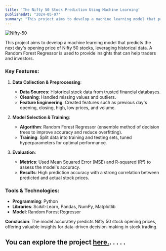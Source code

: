 ```yaml
---
title: 'The Nifty 50 Stock Prediction Using Machine Learning'
publishedAt: "2024-05-07"
summary: "This project aims to develop a machine learning model that predicts the next day's opening price of Nifty 50 stocks, leveraging historical data. A Random Forest Regressor is used to provide insights that can help traders and investors."
---
```


![Nifty-50](/blogpics/nifty50.png)

This project aims to develop a machine learning model that predicts the next day's opening price of Nifty 50 stocks, leveraging historical data. A Random Forest Regressor is used to provide insights that can help traders and investors.

### Key Features:

1. **Data Collection & Preprocessing**:
   - **Data Sources**: Historical stock data from trusted financial databases.
   - **Cleaning**: Handled missing values and outliers.
   - **Feature Engineering**: Created features such as previous day's opening, closing, high, low prices, and volume.

2. **Model Selection & Training**:
   - **Algorithm**: Random Forest Regressor (ensemble method of decision trees to improve accuracy and reduce overfitting).
   - **Training**: Split data into training and testing sets, tuned hyperparameters for optimal performance.

3. **Evaluation**:
   - **Metrics**: Used Mean Squared Error (MSE) and R-squared (R²) to assess the model's accuracy.
   - **Results**: High prediction accuracy with a strong correlation between predicted and actual stock prices.

### Tools & Technologies:
- **Programming**: Python
- **Libraries**: Scikit-Learn, Pandas, NumPy, Matplotlib
- **Model**: Random Forest Regressor

**Conclusion**: The model accurately predicts Nifty 50 stock opening prices, offering valuable insights for data-driven decision-making in stock trading. 

You can explore the project [here.](https://github.com/sourish-ml/The-Nifty-50-Stock-Prediction-using-Machine-Learning).
.
.
.
.
---
